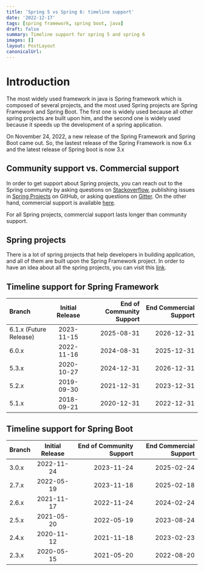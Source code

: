 ```yaml
---
title: 'Spring 5 vs Spring 6: timeline support'
date: '2022-12-17'
tags: [spring framework, spring boot, java]
draft: false
summary: Timeline support for spring 5 and spring 6
images: []
layout: PostLayout
canonicalUrl:
---
```


# Introduction

The most widely used framework in java is Spring framework which is composed of several projects, and the most used Spring projects are Spring Framework and Spring Boot. The first one is widely used because all other spring projects are built upon him, and the second one is widely used because it speeds up the development of a spring application.

On November 24, 2022, a new release of the Spring Framework and Spring Boot came out. So, the lastest release of the Spring Framework is now 6.x and the latest release of Spring boot is now 3.x

## Community support vs. Commercial support

In order to get support about Spring projects, you can reach out to the Spring community by asking questions on [Stackoverflow](https://stackoverflow.com/questions/tagged/spring), publishing issues in [Spring Projects](https://github.com/spring-projects) on GitHub, or asking questions on [Gitter](https://gitter.im/spring-projects/home). On the other hand, commercial support is available [here](https://spring.io/support).

For all Spring projects, commercial support lasts longer than community support.

## Spring projects

There is a lot of spring projects that help developers in building application, and all of them are built upon the Spring Framework project. In order to have an idea about all the spring projects, you can visit this [link](https://spring.io/projects).

## Timeline support for Spring Framework

| Branch                 | Initial Release | End of Community Support | End Commercial Support |
| :--------------------- | :-------------: | -----------------------: | ---------------------: |
| 6.1.x (Future Release) |   2023-11-15    |               2025-08-31 |             2026-12-31 |
| 6.0.x                  |   2022-11-16    |               2024-08-31 |             2025-12-31 |
| 5.3.x                  |   2020-10-27    |               2024-12-31 |             2026-12-31 |
| 5.2.x                  |   2019-09-30    |               2021-12-31 |             2023-12-31 |
| 5.1.x                  |   2018-09-21    |               2020-12-31 |             2022-12-31 |

## Timeline support for Spring Boot

| Branch | Initial Release | End of Community Support | End Commercial Support |
| :----- | :-------------: | -----------------------: | ---------------------: |
| 3.0.x  |   2022-11-24    |               2023-11-24 |             2025-02-24 |
| 2.7.x  |   2022-05-19    |               2023-11-18 |             2025-02-18 |
| 2.6.x  |   2021-11-17    |               2022-11-24 |             2024-02-24 |
| 2.5.x  |   2021-05-20    |               2022-05-19 |             2023-08-24 |
| 2.4.x  |   2020-11-12    |               2021-11-18 |             2023-02-23 |
| 2.3.x  |   2020-05-15    |               2021-05-20 |             2022-08-20 |
